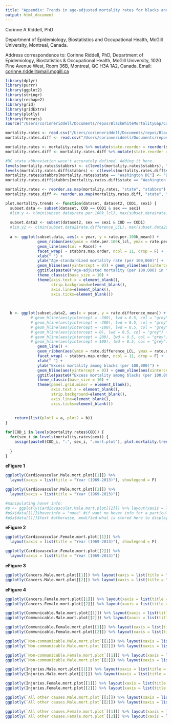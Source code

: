 ```yaml
---
title: "Appendix: Trends in age-adjusted mortality rates for blacks and whites by cause and sex, 1969-2013, United States"
output: html_document
---
```


Corinne A Riddell, PhD

Department of Epidemiology, Biostatistics and Occupational Health, McGill University, Montreal, Canada.

Address correspondence to: Corinne Riddell, PhD, Department of Epidemiology, Biostatistics & Occupational Health, McGill University, 1020 Pine Avenue West, Room 36B, Montreal, QC H3A 1A2, Canada. Email: <corinne.riddell@mail.mcgill.ca>

```r
library(dplyr)
library(purrr)
library(ggplot2)
library(stringr)
library(reshape2)
library(grid)
library(gridExtra)
library(plotly)
library(forcats)
source("/Users/corinneriddell/Documents/repos/BlackWhiteMortalityGap/Code/life_expectancy_functions.R")

mortality.rates <- read.csv("/Users/corinneriddell/Documents/repos/BlackWhiteMortalityGap/Results/mortality_rates_combined.csv")
mortality.rates.diff <- read.csv("/Users/corinneriddell/Documents/repos/BlackWhiteMortalityGap/Results/mortality_rates_diff_combined.csv")

mortality.rates <- mortality.rates %>% mutate(state.reorder = reorder(state, as.numeric(Census_Division))) %>% rename(Race = race)
mortality.rates.diff <- mortality.rates.diff %>% mutate(state.reorder = reorder(state, as.numeric(Census_Division))) 

#DC state abbreviation wasn't accurately defined. Adding it here.
levels(mortality.rates$stabbrs) <- c(levels(mortality.rates$stabbrs), "DC")
levels(mortality.rates.diff$stabbrs) <- c(levels(mortality.rates.diff$stabbrs), "DC")
mortality.rates$stabbrs[mortality.rates$state == "Washington DC"] <- "DC"
mortality.rates.diff$stabbrs[mortality.rates.diff$state == "Washington DC"] <- "DC"

mortality.rates <- reorder.as.map(mortality.rates, "state", "stabbrs")
mortality.rates.diff <- reorder.as.map(mortality.rates.diff, "state", "stabbrs")
```

```r
plot.mortality.trends <- function(dataset, dataset2, COD1, sex1) {
  subset.data <- subset(dataset, COD == COD1 & sex == sex1)
  #lim.y <- c(min(subset.data$rate.per.100k_lcl), max(subset.data$rate.per.100k_ucl))
  
  subset.data2 <- subset(dataset2, sex == sex1 & COD == COD1)
  #lim.y2 <- c(min(subset.data2$rate.difference_LCL), max(subset.data2$rate.difference_UCL))
    
  a <- ggplot(subset.data, aes(x = year, y = rate.per.100k_mean)) + 
              geom_ribbon(aes(ymin = rate.per.100k_lcl, ymax = rate.per.100k_ucl, fill = Race), col = NA, alpha = 0.5) +
              geom_line(aes(col = Race)) +
              facet_wrap( ~ stabbrs.map.order, ncol = 11, drop = F) +
              xlab(" ") + 
              ylab("Age-standardized mortality rate (per 100,000)") + 
              geom_hline(aes(yintercept = 0)) + geom_vline(aes(xintercept = 1969)) +  
              ggtitle(paste0("Age-adjusted mortality (per 100,000) in ", sex1, " for ", COD1)) +
              theme_classic(base_size = 10) +
              theme(axis.text.x = element_blank(),
                    strip.background=element_blank(),
                    axis.line=element_blank(),
                    axis.ticks=element_blank()) 
             

  
  b <- ggplot(subset.data2, aes(x = year, y = rate.difference_mean)) +
           # geom_hline(aes(yintercept = -300), lwd = 0.5, col = "grey") +
           # geom_hline(aes(yintercept = -200), lwd = 0.5, col = "grey") +
           # geom_hline(aes(yintercept = -100), lwd = 0.5, col = "grey") +
           # geom_hline(aes(yintercept = 0), lwd = 0.5, col = "grey") +
           # geom_hline(aes(yintercept = 200), lwd = 0.5, col = "grey") +
           # geom_hline(aes(yintercept = 100), lwd = 0.5, col = "grey") +
              geom_line() +
              geom_ribbon(aes(ymin = rate.difference_LCL, ymax = rate.difference_UCL), col = NA, alpha = 0.5) +
              facet_wrap( ~ stabbrs.map.order, ncol = 11, drop = F) +
              xlab(" ") + 
              ylab("Excess mortality among blacks (per 100,000)") +
              geom_hline(aes(yintercept = 0)) + geom_vline(aes(xintercept = 1969)) +  
              ggtitle(paste0("Excess mortality among blacks (per 100,000) in ", sex1, " for ", COD1)) +
              theme_classic(base_size = 10) +
              theme(panel.grid.minor = element_blank(),
                    axis.text.x = element_blank(),
                    strip.background=element_blank(),
                    axis.line=element_blank(),
                    axis.ticks=element_blank()) 
               
  
    return(list(plot1 = a, plot2 = b))
}
```

```r
for(COD_i in levels(mortality.rates$COD)) {
  for(sex_i in levels(mortality.rates$sex)) {
    assign(paste0(COD_i, ".", sex_i, ".mort.plot"), plot.mortality.trends(dataset = mortality.rates, dataset2 = mortality.rates.diff,
                                                                         COD1 = COD_i, sex1 = sex_i))
  }
}
```

**eFigure 1**

```r
ggplotly(Cardiovascular.Male.mort.plot[[1]]) %>% 
  layout(xaxis = list(title = "Year (1969-2013)"), showlegend = F) 

ggplotly(Cardiovascular.Male.mort.plot[[2]]) %>% 
  layout(xaxis = list(title = "Year (1969-2013)"))

#manipulating hover info:
#p <- ggplotly(Cardiovascular.Male.mort.plot[[2]]) %>% layout(xaxis = list(title = "Year (1969-2013)"))
#p$x$data[[1]]$hoverinfo = "none" #if want no hover info for a particular trace
#p$x$data[[1]]$text #otherwise, modified what is stored here to display how you want it to look. 
```

**eFigure 2**

```r
ggplotly(Cardiovascular.Female.mort.plot[[1]]) %>% 
  layout(xaxis = list(title = "Year (1969-2013)"), showlegend = F) 

ggplotly(Cardiovascular.Female.mort.plot[[2]]) %>% 
  layout(xaxis = list(title = "Year (1969-2013)"))
```

**eFigure 3**

```r
ggplotly(Cancers.Male.mort.plot[[1]]) %>% layout(xaxis = list(title = "Year (1969-2013)"), showlegend = F) 
ggplotly(Cancers.Male.mort.plot[[2]]) %>% layout(xaxis = list(title = "Year (1969-2013)"))
```

**eFigure 4**

```r
ggplotly(Cancers.Female.mort.plot[[1]]) %>% layout(xaxis = list(title = "Year (1969-2013)"), showlegend = F) 
ggplotly(Cancers.Female.mort.plot[[2]]) %>% layout(xaxis = list(title = "Year (1969-2013)"))
```

```r
ggplotly(Communicable.Male.mort.plot[[1]]) %>% layout(xaxis = list(title = "Year (1969-2013)"), showlegend = F) 
ggplotly(Communicable.Male.mort.plot[[2]]) %>% layout(xaxis = list(title = "Year (1969-2013)"))

ggplotly(Communicable.Female.mort.plot[[1]]) %>% layout(xaxis = list(title = "Year (1969-2013)"), showlegend = F) 
ggplotly(Communicable.Female.mort.plot[[2]]) %>% layout(xaxis = list(title = "Year (1969-2013)"))

ggplotly(`Non-communicable.Male.mort.plot`[[1]]) %>% layout(xaxis = list(title = "Year (1969-2013)"), showlegend = F) 
ggplotly(`Non-communicable.Male.mort.plot`[[2]]) %>% layout(xaxis = list(title = "Year (1969-2013)"))

ggplotly(`Non-communicable.Female.mort.plot`[[1]]) %>% layout(xaxis = list(title = "Year (1969-2013)"), showlegend = F) 
ggplotly(`Non-communicable.Male.mort.plot`[[2]]) %>% layout(xaxis = list(title = "Year (1969-2013)"))

ggplotly(Injuries.Male.mort.plot[[1]]) %>% layout(xaxis = list(title = "Year (1969-2013)"), showlegend = F) 
ggplotly(Injuries.Male.mort.plot[[2]]) %>% layout(xaxis = list(title = "Year (1969-2013)"))

ggplotly(Injuries.Female.mort.plot[[1]]) %>% layout(xaxis = list(title = "Year (1969-2013)"), showlegend = F) 
ggplotly(Injuries.Female.mort.plot[[2]]) %>% layout(xaxis = list(title = "Year (1969-2013)"))

ggplotly(`All other causes.Male.mort.plot`[[1]]) %>% layout(xaxis = list(title = "Year (1969-2013)"), showlegend = F) 
ggplotly(`All other causes.Male.mort.plot`[[2]]) %>% layout(xaxis = list(title = "Year (1969-2013)"))

ggplotly(`All other causes.Female.mort.plot`[[1]]) %>% layout(xaxis = list(title = "Year (1969-2013)"), showlegend = F) 
ggplotly(`All other causes.Female.mort.plot`[[2]]) %>% layout(xaxis = list(title = "Year (1969-2013)"))
```

